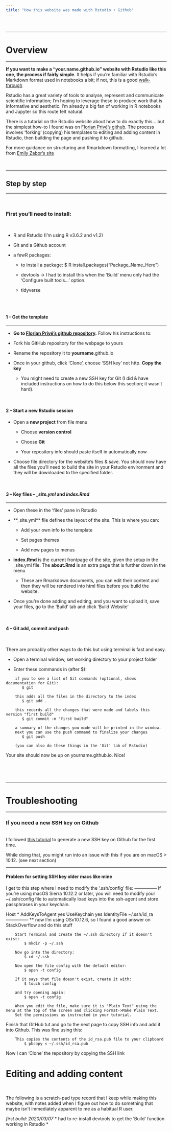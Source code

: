 ```yaml
---
title: "How this website was made with Rstudio + Github"
---
```

<br>

***

# Overview  
***
**If you want to make a "your.name.github.io" website with Rstudio like this one, the process if fairly simple**. It helps if you're familiar with Rstudio's Markdown format used in notebooks a bit; if not, this is a good [walk-through](https://seb951.github.io/rmarkdown_workshop/Rmarkdown/rmarkdown_main.html)  

Rstudio has a great variety of tools to analyse, represent and communicate scientific information; 
I'm hoping to leverage these to produce work that is  informative and aesthetic. I'm already a big fan of working in R notebooks and Jupyter so this route felt natural.


There is a tutorial on the Rstudio website about how to do exactly this... but the simplest how-to I found was on [Florian Privé's github](https://github.com/privefl/rmarkdown-website-template#make-your-website-with-r-markdown-in-minutes).  The process involves 'forking' (copying) his templates to editing and adding content in Rstudio, then building the page and pushing it to github.

For more guidance on structuring and Rmarkdown formatting, I learned a lot from [Emily Zabor's site](https://www.emilyzabor.com/tutorials/rmarkdown_websites_tutorial.html#personal_websites)
<br>

<br>

***
## Step by step  
***
<br>

###  **First you'll need to install**:
<br>

  +  R and Rstudio (I'm using R v3.6.2 and v1.2)  
  
  +  Git and a Github account  
  
  +  a fewR packages:  
  
      *  to install a package: $ R install.packages("Package_Name_Here")  
  
      *  devtools -> I had to install this when the 'Build' menu only had the 'Configure built tools...' option.  
  
      *  tidyverse  
<br>

<br>

#### **1 -- Get the template**
***
  
  

+  **Go to [Florian Privé's github repository](https://github.com/privefl/rmarkdown-website-template#make-your-website-with-r-markdown-in-minutes).**  Follow his instructions to:


+ Fork his GitHub repository for the webpage to yours

+ Rename the repository it to **yourname**.github.io 
  
+ Once in your github, click ‘Clone’, choose ‘SSH key’ not http. **Copy the key**

  * You might need to create a new SSH key for Git (I did & have included instructions on how to do this below this section; it wasn't hard).
  <br>  
  
  <br>  

#### **2 -- Start a new Rstudio session**  
  
  
  + Open a **new project** from file menu
  
    * Choose **version control**  
  
    * Choose **Git**
  
    * Your repository info should paste itself in automatically now <p>  
  
  + Choose file directory for the website's files & save.
  You should now have all the files you'll need to build the site in your Rstudio environment and they will be downloaded to the specified folder.

<br>  
  
####  **3 -- Key files** --  *\_site.yml* and *index.Rmd*  
***  
  + Open these in the 'files' pane in Rstudio
  
  + **_site.yml** file defines the layout of the site. This is where you can:
  
    * Add your own info to the template
    
    * Set pages themes  
  
    * Add new pages to menus  <p>  <p>
    
    
  + **index.Rmd** is the current frontpage of the site, given the setup in the _site.yml file. The **about.Rmd** is an extra page that is further down in the menu
    
    * These are Rmarkdown documents, you can edit their content and then they will be rendered into html files before you build the website.<p>
    
  *  Once you're done adding and editing, and you want to upload it, save your files, go to the 'Build' tab and click 'Build Website'
  
  
  
<br>  

#### **4 -- Git add, commit and push**
<br>  

There are probably other ways to do this but using terminal is fast and easy.  

* Open a terminal window, set working directory to your project folder

* Enter these commands in (after $):

\list \of \Git \commands \to \add \commit \push

        if you to see a list of Git commands (optional, shows documentation for Git):
           $ git
           
        this adds all the files in the directory to the index  
           $ git add .
           
        this records all the changes that were made and labels this version "first build"  
           $ git commit -m "first build"
           
        a summary of the changes you made will be printed in the window.
        next you can use the push command to finalize your changes
           $ git push
        
        (you can also do these things in the 'Git' tab of Rstudio)

Your site should now be up on yourname.github.io. Nice!

<br>  

<br>  

***

# Troubleshooting
  
***  

### If you need a new SSH key on Github  
<br>
I followed [this tutorial](https://help.github.com/en/github/authenticating-to-github/generating-a-new-ssh-key-and-adding-it-to-the-ssh-agent) to generate a new SSH key on Github for the first time.

While doing that, you might run into an issue with this if you are on macOS > 10.12. (see next section)
<br>  
  
***
#### Problem for setting SSH key older macs like mine

I get to this step where I need to modify the ‘.ssh/config’ file:
—————
If you're using macOS Sierra 10.12.2 or later, you will need to modify your ~/.ssh/config file to automatically load keys into the ssh-agent and store passphrases in your keychain.

Host *
  AddKeysToAgent yes
  UseKeychain yes
  IdentityFile ~/.ssh/id_ra
—————
** now I’m using OSx10.12.6, so I found a good answer on StackOverflow and do this stuff
    
        Start Terminal and create the ~/.ssh directory if it doesn't exist:
        	$ mkdir -p ~/.ssh
        
        Now go into the directory:
        	$ cd ~/.ssh
        
        Now open the file config with the default editor:
        	$ open -t config
        
        If it says that file doesn't exist, create it with:
        	$ touch config
        
        and try opening again:
         	$ open -t config
        
        When you edit the file, make sure it is "Plain Text" using the menu at the top of the screen and clicking Format->Make Plain Text.
        Set the permissions as instructed in your tutorial.

Finish that GitHub tut and go to the next page to copy SSH info and add it into Github.
This was fine using this:

    	This copies the contents of the id_rsa.pub file to your clipboard
        	$ pbcopy < ~/.ssh/id_rsa.pub
    
Now I can ‘Clone’ the repository by copying the SSH link
		
		
		
# **Editing and adding content**
<br>

The following is a scratch-pad type record that I keep while making this website, with notes added when I figure out how to do something that maybe isn't immediately apparent to me as a habitual R user.

*first build: 2020/03/07*
*  had to re-install devtools to get the 'Build' function working in Rstudio
*  

